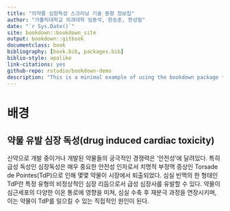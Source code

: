 ```yaml
--- 
title: "의약품 심장독성 스크리닝 기술 동향 정보집"
author: "가톨릭대학교 의과대학 임동석, 한승훈, 한성필"
date: "`r Sys.Date()`"
site: bookdown::bookdown_site
output: bookdown::gitbook
documentclass: book
bibliography: [book.bib, packages.bib]
biblio-style: apalike
link-citations: yes
github-repo: rstudio/bookdown-demo
description: "This is a minimal example of using the bookdown package to write a book. The output format for this example is bookdown::gitbook."
---
```


# 배경

## 약물 유발 심장 독성(drug induced cardiac toxicity) 

신약으로 개발 중이거나 개발된 약물들의 궁극적인 경쟁력은 '안전성'에 달려있다. 특히 급성 독성인 심장독성은 매우 중요한 안전성 인자로서 치명적 부정맥 증상인 Torsade de Pointes(TdP)으로 인해 몇몇 약물이 시장에서 퇴출되었다. 심실 빈맥의 한 형태인 TdP란 특정 유형의 비정상적인 심장 리듬으로서 급성 심장사를 유발할 수 있다. 약물이 심근세포의 다양한 이온 통로에 영향을 미쳐, 심실 수축 후 재분극 과정을 연장시키며, 이는 약물이 TdP를 일으킬 수 있는 직접적인 원인이 된다.
